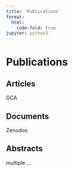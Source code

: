 ```yaml
---
title: 'Publications'
format:
  html:
    code-fold: true
jupyter: python3
---
```


# Publications

## Articles
GCA

## Documents
Zenodoo

## Abstracts
multiple ...
